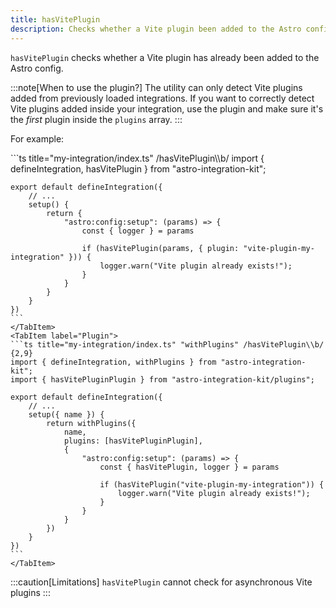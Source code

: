 ```yaml
---
title: hasVitePlugin
description: Checks whether a Vite plugin been added to the Astro config.
---
```



`hasVitePlugin` checks whether a Vite plugin has already been added to the Astro config.

:::note[When to use the plugin?]
The utility can only detect Vite plugins added from previously loaded integrations. If you want
to correctly detect Vite plugins added inside your integration, use the plugin and make sure it's
the _first_ plugin inside the `plugins` array.
:::

For example:

<Tabs>
	<TabItem label="Utility">
	```ts title="my-integration/index.ts" /hasVitePlugin\\b/
	import {
		defineIntegration,
		hasVitePlugin
	} from "astro-integration-kit";

	export default defineIntegration({
		// ...
		setup() {
			return {
				"astro:config:setup": (params) => {
					const { logger } = params

					if (hasVitePlugin(params, { plugin: "vite-plugin-my-integration" })) {
						logger.warn("Vite plugin already exists!");
					}
				}
			}
		}
	})
	```
	</TabItem>
	<TabItem label="Plugin">
	```ts title="my-integration/index.ts" "withPlugins" /hasVitePlugin\\b/ {2,9}
	import { defineIntegration, withPlugins } from "astro-integration-kit";
	import { hasVitePluginPlugin } from "astro-integration-kit/plugins";

	export default defineIntegration({
		// ...
		setup({ name }) {
			return withPlugins({
				name,
				plugins: [hasVitePluginPlugin],
				{
					"astro:config:setup": (params) => {
						const { hasVitePlugin, logger } = params

						if (hasVitePlugin("vite-plugin-my-integration")) {
							logger.warn("Vite plugin already exists!");
						}
					}
				}
			})
		}
	})
	```
	</TabItem>
</Tabs>

:::caution[Limitations]
`hasVitePlugin` cannot check for asynchronous Vite plugins
:::